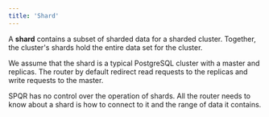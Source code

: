 ```yaml
---
title: 'Shard'
---
```


A **shard** contains a subset of sharded data for a sharded cluster. Together, the cluster's shards hold the entire data set for the cluster.

We assume that the shard is a typical PostgreSQL cluster with a master and replicas. The router by default redirect read requests to the replicas and write requests to the master.

SPQR has no control over the operation of shards. All the router needs to know about a shard is how to connect to it and the range of data it contains.
